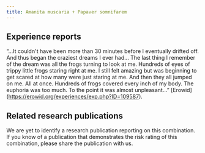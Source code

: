 ---
title: Amanita muscaria + Papaver somnifarem
---
## Experience reports

“…It couldn't have been more than 30 minutes before I eventually drifted off. And thus began the craziest dreams I ever had… The last thing I remember of the dream was all the frogs turning to look at me. Hundreds of eyes of trippy little frogs staring right at me. I still felt amazing but was beginning to get scared at how many were just staring at me. And then they all jumped on me. All at once. Hundreds of frogs covered every inch of my body. The euphoria was too much. To the point it was almost unpleasant…” [Erowid] (https://erowid.org/experiences/exp.php?ID=109587).

## Related research publications

We are yet to identify a research publication reporting on this combination. If you know of a publication that demonstrates the risk rating of this combination, please share the publication with us.


